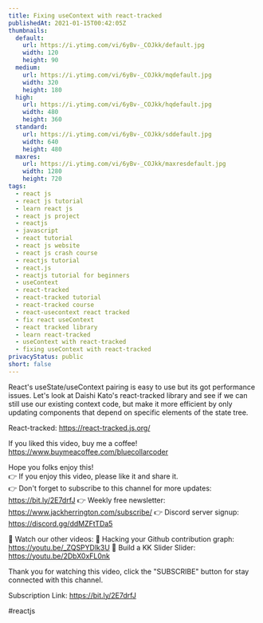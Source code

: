 ```yaml
---
title: Fixing useContext with react-tracked
publishedAt: 2021-01-15T00:42:05Z
thumbnails:
  default:
    url: https://i.ytimg.com/vi/6yBv-_COJkk/default.jpg
    width: 120
    height: 90
  medium:
    url: https://i.ytimg.com/vi/6yBv-_COJkk/mqdefault.jpg
    width: 320
    height: 180
  high:
    url: https://i.ytimg.com/vi/6yBv-_COJkk/hqdefault.jpg
    width: 480
    height: 360
  standard:
    url: https://i.ytimg.com/vi/6yBv-_COJkk/sddefault.jpg
    width: 640
    height: 480
  maxres:
    url: https://i.ytimg.com/vi/6yBv-_COJkk/maxresdefault.jpg
    width: 1280
    height: 720
tags:
  - react js
  - react js tutorial
  - learn react js
  - react js project
  - reactjs
  - javascript
  - react tutorial
  - react js website
  - react js crash course
  - reactjs tutorial
  - react.js
  - reactjs tutorial for beginners
  - useContext
  - react-tracked
  - react-tracked tutorial
  - react-tracked course
  - react-usecontext react tracked
  - fix react useContext
  - react tracked library
  - learn react-tracked
  - useContext with react-tracked
  - fixing useContext with react-tracked
privacyStatus: public
short: false
---
```

  
  React's useState/useContext pairing is easy to use but its got performance issues. Let's look at Daishi Kato's react-tracked library and see if we can still use our existing context code, but make it more efficient by only updating components that depend on specific elements of the state tree.

React-tracked: https://react-tracked.js.org/

If you liked this video, buy me a coffee! https://www.buymeacoffee.com/bluecollarcoder

Hope you folks enjoy this!    
👉 If you enjoy this video, please like it and share it.    
👉 Don't forget to subscribe to this channel for more updates: https://bit.ly/2E7drfJ
👉 Weekly free newsletter: https://www.jackherrington.com/subscribe/
👉 Discord server signup: https://discord.gg/ddMZFtTDa5

💢 Watch our other videos:
💟 Hacking your Github contribution graph: https://youtu.be/_ZQSPYDlk3U
💟 Build a KK Slider Slider: https://youtu.be/2DbX0xFL0nk

Thank you for watching this video, click the "SUBSCRIBE" button for stay connected with this channel. 

Subscription Link:  https://bit.ly/2E7drfJ

#reactjs
  